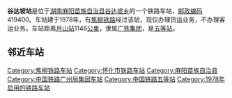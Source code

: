 {{noteTA
|1=zh-cn:始发车次; zh-hk:列車班次;
|2=zh-cn:车次; zh-hk:班次;
}}
{{Infobox China railway station 
|车站名称 = 谷达坡站
|车站名称拼音 = Gudapo
|英文名称 = Gudapo Railway Station
|车站代码 = 44753
|电报码 = 
|拼音码 = 
|车站功能 = 货运站
|技术性质 = [[中间站|中间站]]
|业务性质 = 货运站
|车站地址 = [[湖南|湖南]][[麻阳苗族自治县|麻阳苗族自治县]]
|归属 = [[广铁集团|广铁集团]]
|车站等级 = [[五等站_(中铁)|五等站]]
|线路 = [[焦柳铁路|焦柳铁路]]
}}
'''谷达坡站'''是位于[[湖南|湖南]][[麻阳苗族自治县|麻阳苗族自治县]][[谷达坡乡|谷达坡乡]]的一个铁路车站，[[邮政编码|邮政编码]]419400。车站建于1978年，有[[焦柳铁路|焦柳铁路]]经过该站，现仅办理货运业务，不办理客运业务。车站距离[[月山站|月山站]]1146[[公里|公里]]，隶属[[广铁集团|广铁集团]]，是[[五等站_(中铁)|五等站]]。

==邻近车站==
{{start rail box|[[中国铁路|中国铁路]]}}
{{s-inop|[[大龙村站|大龙村站]]|{{站|月山}}方向}}
{{s-line|[[焦柳铁路|焦柳铁路]]<br />← 8km 谷达坡站 8km →}}
{{s-inop|[[麻阳站|麻阳站]]|{{站|柳州}}方向}}
{{end box}}
{{焦柳铁路}}
{{铁路车站小作品}}
{{湖南小作品}}

[[Category:焦柳铁路车站|Category:焦柳铁路车站]]
[[Category:怀化市铁路车站|Category:怀化市铁路车站]]
[[Category:麻阳苗族自治县|Category:麻阳苗族自治县]]
[[Category:中国铁路广州局集团车站|Category:中国铁路广州局集团车站]]
[[Category:中国铁路五等站|Category:中国铁路五等站]]

[[Category:1978年启用的铁路车站|Category:1978年启用的铁路车站]]